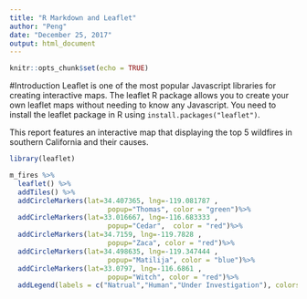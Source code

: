 ```yaml
---
title: "R Markdown and Leaflet"
author: "Peng"
date: "December 25, 2017"
output: html_document
---
```


```r
knitr::opts_chunk$set(echo = TRUE)
```

#Introduction
Leaflet is one of the most popular Javascript libraries for creating interactive maps. The leaflet R package allows you to create your own leaflet maps without needing to know any Javascript. You need to install the leaflet package in R using `install.packages("leaflet")`.

This report features an interactive map that displaying the top 5 wildfires in southern California and their causes.

```r
library(leaflet)

m_fires %>%
  leaflet() %>%
  addTiles() %>%
  addCircleMarkers(lat=34.407365, lng=-119.081787 , 
                        popup="Thomas", color = "green")%>%
  addCircleMarkers(lat=33.016667, lng=-116.683333 , 
                        popup="Cedar",  color = "red")%>%
  addCircleMarkers(lat=34.7159, lng=-119.7828 , 
                        popup="Zaca", color = "red")%>%
  addCircleMarkers(lat=34.498635, lng=-119.347444 , 
                        popup="Matilija", color = "blue")%>%
  addCircleMarkers(lat=33.0797, lng=-116.6861 , 
                        popup="Witch", color = "red")%>%
  addLegend(labels = c("Natrual","Human","Under Investigation"), colors = c("blue", "red", "green"))
```